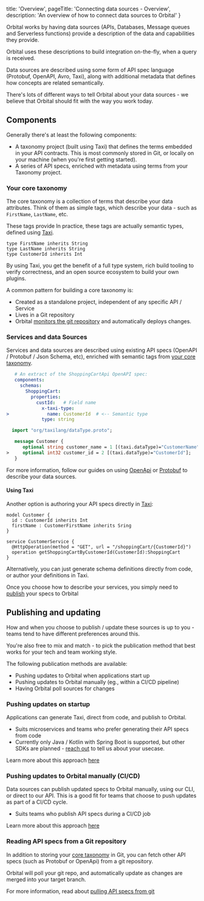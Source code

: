 
  title: 'Overview',
  pageTitle: 'Connecting data sources - Overview',
  description: 'An overview of how to connect data sources to Orbital'
}



Orbital works by having data sources (APIs, Databases, Message queues and Serverless functions) provide a description
of the data and capabilities they provide.

Orbital uses these descriptions to build integration on-the-fly, when a query is received.

Data sources are described using some form of API spec language (Protobuf, OpenAPI, Avro, Taxi), along with
additional metadata that defines how concepts are related semantically.

There's lots of different ways to tell Orbital about your data sources - we believe that Orbital should fit with
the way you work today.

## Components

Generally there's at least the following components:

 * A taxonomy project (built using Taxi) that defines the terms embedded in your API contracts.  This is most commonly stored in Git, or locally on your machine (when you're first getting started).
 * A series of API specs, enriched with metadata using terms from your Taxonomy project.

<ImageWithCaption src={PublishingFromSources.src} addLightBackground={true} />


### Your core taxonomy
The core taxonomy is a collection of terms that describe your data attributes.  Think of them
as simple tags, which describe your data - such as `FirstName`, `LastName`, etc.

These tags provide
In practice, these tags are actually semantic types, defined using [Taxi](/docs/connecting-data-sources/using-taxi).

```taxi
type FirstName inherits String
type LastName inherits String
type CustomerId inherits Int
```

By using Taxi, you get the benefit of a full type system, rich build tooling to verify correctness, and an
open source ecosystem to build your own plugins.

A common pattern for building a core taxonomy is:

 * Created as a standalone project, independent of any specific API / Service
 * Lives in a Git repository
 * Orbital [monitors the git repository](/docs/connecting-data-sources/connecting-a-git-repo) and automatically deploys changes.

### Services and data Sources
Services and data sources are described using existing API specs (OpenAPI / Protobuf / Json Schema, etc), enriched
with semantic tags from [your core taxonomy](#your-core-taxonomy).

<SnippetGroup>

```yml ShoppingCart OpenAPI Spec
   # An extract of the ShoppingCartApi OpenAPI spec:
   components:  
     schemas:  
       ShoppingCart:  
         properties:  
           custId:   # Field name
             x-taxi-type:  
>              name: CustomerId  # <-- Semantic type
             type: string  
```

```protobuf Example.proto   
  import "org/taxilang/dataType.proto";

   message Customer {
      optional string customer_name = 1 [(taxi.dataType)="CustomerName"];
>     optional int32 customer_id = 2 [(taxi.dataType)="CustomerId"];
   }
```

</SnippetGroup>

For more information, follow our guides on using [OpenApi](/docs/connecting-data-sources/using-open-api) or [Protobuf](/docs/connecting-data-sources/using-protobuf) to describe your data sources.

#### Using Taxi
Another option is authoring your API specs directly in [Taxi](/docs/connecting-data-sources/using-taxi):

```taxi
model Customer {
  id : CustomerId inherits Int
  firstName : CustomerFirstName inherits Sring
}

service CustomerService {
  @HttpOperation(method = "GET", url = "/shoppingCart/{CustomerId}")
  operation getShoppingCartByCustomerId(CustomerId):ShoppingCart
}
```



Alternatively, you can just generate schema definitions directly from code, or author your definitions in Taxi.

Once you choose how to describe your services, you simply need to [publish](#publishing-and-updating) your specs to Orbital

## Publishing and updating
How and when you choose to publish / update these sources is up to you - teams tend to have different preferences around this.

You're also free to mix and match - to pick the publication method that best works for your tech and team working style.

The following publication methods are available:

 * Pushing updates to Orbital when applications start up
 * Pushing updates to Orbital manually (eg., within a CI/CD pipeline)
 * Having Orbital poll sources for changes

### Pushing updates on startup
Applications can generate Taxi, direct from code, and publish to Orbital.

 * Suits microservices and teams who prefer generating their API specs from code
 * Currently only Java / Kotlin with Spring Boot is supported, but other SDKs are planned - [reach out](https://github.com/orbitalapi/orbital/discussions) to tell us about your usecase.


Learn more about this approach [here](./publishing-from-applications)

### Pushing updates to Orbital manually (CI/CD)
Data sources can publish updated specs to Orbital manually, using our CLI, or direct to our API.  This is a good fit
for teams that choose to push updates as part of a CI/CD cycle.

 * Suits teams who publish API specs during a CI/CD job

Learn more about this approach [here](./publishing-direct-to-orbital)


### Reading API specs from a Git repository

In addition to storing your [core taxonomy](#your-core-taxonomy) in Git, you can fetch other API specs (such as Protobuf or OpenApi) from
a git repository.

Orbital will poll your git repo, and automatically update as changes are merged into your target branch.

For more information, read about [pulling API specs from git](./connecting-a-git-repo)
